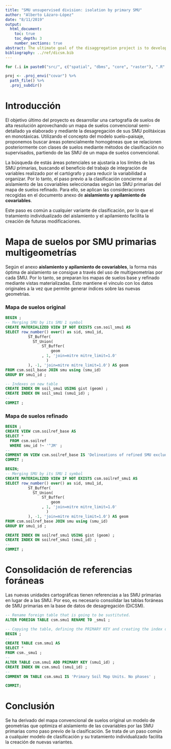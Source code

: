 ```yaml
---
title: "SMU unsupervised division: isolation by primary SMU"
author: "Alberto Lázaro-López"
date: "8/11/2019"
output:
  html_document:
    toc: true
    toc_depth: 3
    number_sections: true
abstract: The ultimate goal of the disaggregation project is to develop a high detailed soil mapping taking advantage of the current conventional soil map through the disaggregation of its SMU into homogenous ones. This document tackles the core part which covers the unsupervised classification.
bibliography: ../ref/dicsm.bib
---
```


```r
for (.i in paste0("src/", c("spatial", "dbms", "core", "raster"), ".R" ) ) source(.i)

proj <- .proj_envi("covar") %>% 
  path_file() %>% 
  .proj_subdir()
```


# Introducción

El objetivo último del proyecto es desarrollar una cartografía de suelos de alta resolución aprovechando un mapa de suelos convencional semi-detallado ya elaborado y mediante la desagregación de sus SMU politáxicas en monotáxicas.
Utilizando el concepto del modelo suelo~paisaje, proponemos buscar áreas potencialmente homogéneas que se relacionen posteriormente con clases de suelos mediante métodos de clasificación no supervisados, partiendo de las SMU de un mapa de suelos convencional.

La búsqueda de estás áreas potenciales se ajustaría a los límites de las SMU primarias, buscando el beneficio del trabajo de integración de variables realizado por el cartógrafo y para reducir la variabilidad a organizar. 
Por lo tanto, el paso previo a la clasificación concierne al aislamiento de las covariables seleccionadas según las SMU primarias del mapa de suelos refinado. 
Para ello, se aplican las consideraciones recogidas en el documento anexo de **aislamiento y apilamiento de covariables**.

Este paso es común a cualquier variante de clasificación, por lo que el tratamiento individualizado del aislamiento y el apilamiento facilita la creación de futuras modificaciones.


# Mapa de suelos por SMU primarias multigeometrías

Según el anexo **aislamiento y apilamiento de covariables**, la forma más óptima de aislamiento se consigue a través del uso de multigeometrías por cada SMU. 
Por lo tanto, se preparan los mapas de suelos base y refinado mediante vistas materializadas.
Esto mantiene el vínculo con los datos originales a la vez que permite generar índices sobre las nuevas geometrías.


### Mapa de suelos original

```sql
BEGIN ; 
-- Merging SMU by its SMU 1 symbol
CREATE MATERIALIZED VIEW IF NOT EXISTS csm.soil_smu1 AS 
SELECT row_number() over() as sid, smu1_id, 
          ST_Buffer(
          	ST_Union(
          		ST_Buffer(
          			geom
          		, 1, 'join=mitre mitre_limit=1.0'
			      )
          ), -1, 'join=mitre mitre_limit=1.0') AS geom
FROM csm.soil_base JOIN smu using (smu_id)
GROUP BY smu1_id ;

-- Indexes on new table
CREATE INDEX ON soil_smu1 USING gist (geom) ;
CREATE INDEX ON soil_smu1 (smu1_id) ;
--
COMMIT ;
```

### Mapa de suelos refinado

```sql
BEGIN ; 
CREATE VIEW csm.soilref_base AS
SELECT *
  FROM csm.soilref
  WHERE smu_id !~ '^JM' ;
--
COMMENT ON VIEW csm.soilref_base IS 'Delineations of refined SMU excluding miscellaneous areas' ;
COMMIT ; 
```

```sql
BEGIN; 
-- Merging SMU by its SMU 1 symbol
CREATE MATERIALIZED VIEW IF NOT EXISTS csm.soilref_smu1 AS 
SELECT row_number() over() as sid, smu1_id, 
          ST_Buffer(
          	ST_Union(
          		ST_Buffer(
          			geom
          		, 1, 'join=mitre mitre_limit=1.0'
			      )
          ), -1, 'join=mitre mitre_limit=1.0') AS geom
FROM csm.soilref_base JOIN smu using (smu_id)
GROUP BY smu1_id ;

CREATE INDEX ON soilref_smu1 USING gist (geom) ;
CREATE INDEX ON soilref_smu1 (smu1_id) ;
--
COMMIT ;
```


# Consolidación de referencias foráneas

Las nuevas unidades cartográficas tienen referencias a las SMU primarias en lugar de a las SMU.
Por eso, es necesario consolidar las tablas foráneas de SMU primarias en la base de datos de desagregación (DiCSM).

```sql
-- Rename foreign table that is going to be sustituted. 
ALTER FOREIGN TABLE csm.smu1 RENAME TO _smu1 ;
```

```sql
-- Copying the table, defining the PRIMARY KEY and creating the index of the new _SMU_ table.
BEGIN ;
--
CREATE TABLE csm.smu1 AS
SELECT *
FROM csm._smu1 ;
--
ALTER TABLE csm.smu1 ADD PRIMARY KEY (smu1_id) ;
CREATE INDEX ON csm.smu1 (smu1_id) ;
--
COMMENT ON TABLE csm.smu1 IS 'Primary Soil Map Units. No phases' ;

COMMIT;
```




# Conclusión

Se ha derivado del mapa convencional de suelos original un modelo de geometrías que optimiza el aislamiento de las covariables por las SMU primarias como paso previo de la clasificación. 
Se trata de un paso común a cualquier modelo de clasificación y su tratamiento individualizado facilita la creación de nuevas variantes.